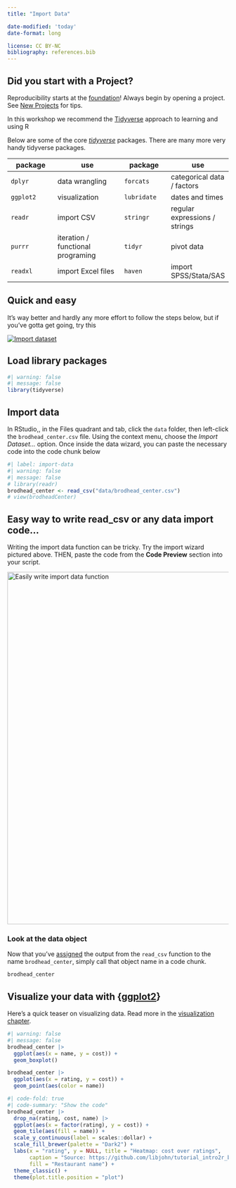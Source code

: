 ```yaml
---
title: "Import Data"

date-modified: 'today'
date-format: long

license: CC BY-NC  
bibliography: references.bib
---
```


::: callout-warning
## Did you start with a Project?

Reproducibility starts at the [foundation](proj.html#reproducibility)! Always begin by opening a project. See [New Projects](proj.html) for tips.
:::

In this workshop we recommend the [Tidyverse](https://tidyverse.org) approach to learning and using R

Below are some of the core [*tidyverse*](https://tidyverse.tidyverse.org/) packages. There are many more very handy tidyverse packages.

| package   | use                               | package     | use                           |
|----------------|----------------------|----------------|-------------------|
| `dplyr`   | data wrangling                    | `forcats`   | categorical data / factors    |
| `ggplot2` | visualization                     | `lubridate` | dates and times               |
| `readr`   | import CSV                        | `stringr`   | regular expressions / strings |
| `purrr`   | iteration / functional programing | `tidyr`     | pivot data                    |
| `readxl`  | import Excel files                | `haven`     | import SPSS/Stata/SAS         |

## Quick and easy

It's way better and hardly any more effort to follow the steps below, but if you've gotta get going, try this

[![Import dataset](images/data_import.jpg){fig-alt="import dataset"}](images/data_import.jpg)

## Load library packages

```r
#| warning: false
#| message: false
library(tidyverse)
```

## Import data

In RStudio,, in the Files quadrant and tab, click the `data` folder, then left-click the `brodhead_center.csv` file. Using the context menu, choose the *Import Dataset...* option. Once inside the data wizard, you can paste the necessary code into the code chunk below

```r
#| label: import-data
#| warning: false
#| message: false
# library(readr)
brodhead_center <- read_csv("data/brodhead_center.csv")
# view(brodheadCenter)
```

::: callout-tip
## Easy way to write read_csv or any data import code...

Writing the import data function can be tricky. Try the import wizard pictured above. THEN, paste the code from the **Code Preview** section into your script.

[![Easily write import data function](images/data_import_code.jpg){fig-alt="Easily write import data function" width="800"}](images/data_import_code.jpg)
:::

### Look at the data object

Now that you've [assigned](index.htm#pipes-and-assignment "Assign and object with <-") the output from the `read_csv` function to the name `brodhead_center`, simply call that object name in a code chunk.

```r
brodhead_center
```

## Visualize your data with {[ggplot2](https://ggplot2.tidyverse.org)}

Here's a quick teaser on visualizing data. Read more in the [visualization chapter](viz.html).

```r
#| warning: false
#| message: false
brodhead_center |> 
  ggplot(aes(x = name, y = cost)) +
  geom_boxplot() 
```

```r
brodhead_center |> 
  ggplot(aes(x = rating, y = cost)) +
  geom_point(aes(color = name))
```

```r
#| code-fold: true
#| code-summary: "Show the code"
brodhead_center |> 
  drop_na(rating, cost, name) |> 
  ggplot(aes(x = factor(rating), y = cost)) +
  geom_tile(aes(fill = name)) +
  scale_y_continuous(label = scales::dollar) +
  scale_fill_brewer(palette = "Dark2") + 
  labs(x = "rating", y = NULL, title = "Heatmap: cost over ratings", 
       caption = "Source: https://github.com/libjohn/tutorial_intro2r_brain",
       fill = "Restaurant name") +
  theme_classic() +
  theme(plot.title.position = "plot")
  
```
